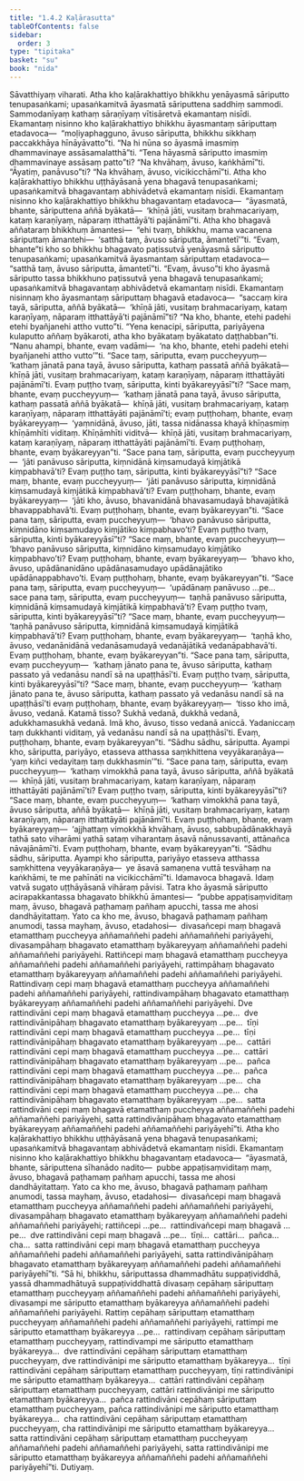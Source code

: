 ```yaml
---
title: "1.4.2 Kaḷārasutta"
tableOfContents: false
sidebar:
  order: 3
type: "tipitaka"
basket: "su"
book: "nida"
---
```



<DynamicBreadcrumb />

<Division number="32" book="nida" bookNo="12" page="283">

<Paragraph number="222" book="nida">
Sāvatthiyaṃ viharati. Atha kho kaḷārakhattiyo bhikkhu yenāyasmā sāriputto tenupasaṅkami; upasaṅkamitvā āyasmatā sāriputtena saddhiṃ sammodi. Sammodanīyaṃ kathaṃ sāraṇīyaṃ vītisāretvā ekamantaṃ nisīdi. Ekamantaṃ nisinno kho kaḷārakhattiyo bhikkhu āyasmantaṃ sāriputtaṃ etadavoca—  “moḷiyaphagguno, āvuso sāriputta, bhikkhu sikkhaṃ paccakkhāya hīnāyāvatto”ti. “Na hi nūna so āyasmā imasmiṃ dhammavinaye assāsamalatthā”ti.
</Paragraph>

<Paragraph number="223" book="nida">
“Tena hāyasmā sāriputto imasmiṃ dhammavinaye assāsaṃ patto”ti?
</Paragraph>

<Paragraph number="224" book="nida">
“Na khvāhaṃ, āvuso, kaṅkhāmī”ti. “Āyatiṃ, panāvuso”ti?
</Paragraph>

<Paragraph number="225" book="nida">
“Na khvāhaṃ, āvuso, vicikicchāmī”ti.
</Paragraph>

<Paragraph number="226" book="nida">
Atha kho kaḷārakhattiyo bhikkhu uṭṭhāyāsanā yena bhagavā tenupasaṅkami; upasaṅkamitvā bhagavantaṃ abhivādetvā ekamantaṃ nisīdi. Ekamantaṃ nisinno kho kaḷārakhattiyo bhikkhu bhagavantaṃ etadavoca—  “āyasmatā, bhante, sāriputtena aññā byākatā—  ‘khīṇā jāti, vusitaṃ brahmacariyaṃ, kataṃ karaṇīyaṃ, nāparaṃ itthattāyā’ti pajānāmī”ti.
</Paragraph>

<Paragraph number="227" book="nida">
Atha kho bhagavā aññataraṃ bhikkhuṃ āmantesi—  “ehi tvaṃ, bhikkhu, mama vacanena sāriputtaṃ āmantehi—  ‘satthā taṃ, āvuso sāriputta, āmantetī’”ti. “Evaṃ, bhante”ti kho so bhikkhu bhagavato paṭissutvā yenāyasmā sāriputto tenupasaṅkami; upasaṅkamitvā āyasmantaṃ sāriputtaṃ etadavoca—  “satthā taṃ, āvuso sāriputta, āmantetī”ti. “Evaṃ, āvuso”ti kho āyasmā sāriputto tassa bhikkhuno paṭissutvā yena bhagavā tenupasaṅkami; upasaṅkamitvā bhagavantaṃ abhivādetvā ekamantaṃ nisīdi. Ekamantaṃ nisinnaṃ kho āyasmantaṃ sāriputtaṃ bhagavā etadavoca—  “saccaṃ kira tayā, sāriputta, aññā byākatā—  ‘khīṇā jāti, vusitaṃ brahmacariyaṃ, kataṃ karaṇīyaṃ, nāparaṃ itthattāyā’ti pajānāmī”ti? “Na kho, bhante, etehi padehi etehi byañjanehi attho vutto”ti. “Yena kenacipi, sāriputta, pariyāyena kulaputto aññaṃ byākaroti, atha kho byākataṃ byākatato daṭṭhabban”ti. “Nanu ahampi, bhante, evaṃ vadāmi—  ‘na kho, bhante, etehi padehi etehi byañjanehi attho vutto’”ti.
</Paragraph>

<Paragraph number="228" book="nida">
“Sace taṃ, sāriputta, evaṃ puccheyyuṃ—  ‘kathaṃ jānatā pana tayā, āvuso sāriputta, kathaṃ passatā aññā byākatā—  khīṇā jāti, vusitaṃ brahmacariyaṃ, kataṃ karaṇīyaṃ, nāparaṃ itthattāyāti pajānāmī’ti. Evaṃ puṭṭho tvaṃ, sāriputta, kinti byākareyyāsī”ti?
</Paragraph>

<Paragraph number="229" book="nida">
“Sace maṃ, bhante, evaṃ puccheyyuṃ—  ‘kathaṃ jānatā pana tayā, āvuso sāriputta, kathaṃ passatā aññā byākatā—  khīṇā jāti, vusitaṃ brahmacariyaṃ, kataṃ karaṇīyaṃ, nāparaṃ itthattāyāti pajānāmī’ti; evaṃ puṭṭhohaṃ, bhante, evaṃ byākareyyaṃ—  ‘yaṃnidānā, āvuso, jāti, tassa nidānassa khayā khīṇasmiṃ khīṇāmhīti viditaṃ. Khīṇāmhīti viditvā—  khīṇā jāti, vusitaṃ brahmacariyaṃ, kataṃ karaṇīyaṃ, nāparaṃ itthattāyāti pajānāmī’ti. Evaṃ puṭṭhohaṃ, bhante, evaṃ byākareyyan”ti.
</Paragraph>

<Paragraph number="230" book="nida">
“Sace pana taṃ, sāriputta, evaṃ puccheyyuṃ—  ‘jāti panāvuso sāriputta, kiṃnidānā kiṃsamudayā kiṃjātikā kiṃpabhavā’ti? Evaṃ puṭṭho taṃ, sāriputta, kinti byākareyyāsī”ti? “Sace maṃ, bhante, evaṃ puccheyyuṃ—  ‘jāti panāvuso sāriputta, kiṃnidānā kiṃsamudayā kiṃjātikā kiṃpabhavā’ti? Evaṃ puṭṭhohaṃ, bhante, evaṃ byākareyyaṃ—  ‘jāti kho, āvuso, bhavanidānā bhavasamudayā bhavajātikā bhavappabhavā’ti. Evaṃ puṭṭhohaṃ, bhante, evaṃ byākareyyan”ti.
</Paragraph>

<Paragraph number="231" book="nida">
“Sace pana taṃ, sāriputta, evaṃ puccheyyuṃ—  ‘bhavo panāvuso sāriputta, kiṃnidāno kiṃsamudayo kiṃjātiko kiṃpabhavo’ti? Evaṃ puṭṭho tvaṃ, sāriputta, kinti byākareyyāsī”ti? “Sace maṃ, bhante, evaṃ puccheyyuṃ—  ‘bhavo panāvuso sāriputta, kiṃnidāno kiṃsamudayo kiṃjātiko kiṃpabhavo’ti? Evaṃ puṭṭhohaṃ, bhante, evaṃ byākareyyaṃ—  ‘bhavo kho, āvuso, upādānanidāno upādānasamudayo upādānajātiko upādānappabhavo’ti. Evaṃ puṭṭhohaṃ, bhante, evaṃ byākareyyan”ti.
</Paragraph>

<Paragraph number="232" book="nida">
“Sace pana taṃ, sāriputta, evaṃ puccheyyuṃ—  ‘upādānaṃ panāvuso …pe…  sace pana taṃ, sāriputta, evaṃ puccheyyuṃ—  taṇhā panāvuso sāriputta, kiṃnidānā kiṃsamudayā kiṃjātikā kiṃpabhavā’ti? Evaṃ puṭṭho tvaṃ, sāriputta, kinti byākareyyāsī”ti? “Sace maṃ, bhante, evaṃ puccheyyuṃ—  ‘taṇhā panāvuso sāriputta, kiṃnidānā kiṃsamudayā kiṃjātikā kiṃpabhavā’ti? Evaṃ puṭṭhohaṃ, bhante, evaṃ byākareyyaṃ—  ‘taṇhā kho, āvuso, vedanānidānā vedanāsamudayā vedanājātikā vedanāpabhavā’ti. Evaṃ puṭṭhohaṃ, bhante, evaṃ byākareyyan”ti.
</Paragraph>

<Paragraph number="233" book="nida">
“Sace pana taṃ, sāriputta, evaṃ puccheyyuṃ—  ‘kathaṃ jānato pana te, āvuso sāriputta, kathaṃ passato yā vedanāsu nandī sā na upaṭṭhāsī’ti. Evaṃ puṭṭho tvaṃ, sāriputta, kinti byākareyyāsī”ti? “Sace maṃ, bhante, evaṃ puccheyyuṃ—  ‘kathaṃ jānato pana te, āvuso sāriputta, kathaṃ passato yā vedanāsu nandī sā na upaṭṭhāsī’ti evaṃ puṭṭhohaṃ, bhante, evaṃ byākareyyaṃ—  ‘tisso kho imā, āvuso, vedanā. Katamā tisso? Sukhā vedanā, dukkhā vedanā, adukkhamasukhā vedanā. Imā kho, āvuso, tisso vedanā aniccā. Yadaniccaṃ taṃ dukkhanti viditaṃ, yā vedanāsu nandī sā na upaṭṭhāsī’ti. Evaṃ, puṭṭhohaṃ, bhante, evaṃ byākareyyan”ti.
</Paragraph>

<Paragraph number="234" book="nida">
“Sādhu sādhu, sāriputta. Ayampi kho, sāriputta, pariyāyo, etasseva atthassa saṃkhittena veyyākaraṇāya—  ‘yaṃ kiñci vedayitaṃ taṃ dukkhasmin’”ti.
</Paragraph>

<Paragraph number="235" book="nida">
“Sace pana taṃ, sāriputta, evaṃ puccheyyuṃ—  ‘kathaṃ vimokkhā pana tayā, āvuso sāriputta, aññā byākatā—  khīṇā jāti, vusitaṃ brahmacariyaṃ, kataṃ karaṇīyaṃ, nāparaṃ itthattāyāti pajānāmī’ti? Evaṃ puṭṭho tvaṃ, sāriputta, kinti byākareyyāsī”ti? “Sace maṃ, bhante, evaṃ puccheyyuṃ—  ‘kathaṃ vimokkhā pana tayā, āvuso sāriputta, aññā byākatā—  khīṇā jāti, vusitaṃ brahmacariyaṃ, kataṃ karaṇīyaṃ, nāparaṃ itthattāyāti pajānāmī’ti. Evaṃ puṭṭhohaṃ, bhante, evaṃ byākareyyaṃ—  ‘ajjhattaṃ vimokkhā khvāhaṃ, āvuso, sabbupādānakkhayā tathā sato viharāmi yathā sataṃ viharantaṃ āsavā nānussavanti, attānañca nāvajānāmī’ti. Evaṃ puṭṭhohaṃ, bhante, evaṃ byākareyyan”ti.
</Paragraph>

<Paragraph number="236" book="nida">
“Sādhu sādhu, sāriputta. Ayampi kho sāriputta, pariyāyo etasseva atthassa saṃkhittena veyyākaraṇāya—  ye āsavā samaṇena vuttā tesvāhaṃ na kaṅkhāmi, te me pahīnāti na vicikicchāmī”ti. Idamavoca bhagavā. Idaṃ vatvā sugato uṭṭhāyāsanā vihāraṃ pāvisi.
</Paragraph>

<Paragraph number="237" book="nida">
Tatra kho āyasmā sāriputto acirapakkantassa bhagavato bhikkhū āmantesi—  “pubbe appaṭisaṃviditaṃ maṃ, āvuso, bhagavā paṭhamaṃ pañhaṃ apucchi, tassa me ahosi dandhāyitattaṃ. Yato ca kho me, āvuso, bhagavā paṭhamaṃ pañhaṃ anumodi, tassa mayhaṃ, āvuso, etadahosi—  divasañcepi maṃ bhagavā etamatthaṃ puccheyya aññamaññehi padehi aññamaññehi pariyāyehi, divasampāhaṃ bhagavato etamatthaṃ byākareyyaṃ aññamaññehi padehi aññamaññehi pariyāyehi. Rattiñcepi maṃ bhagavā etamatthaṃ puccheyya aññamaññehi padehi aññamaññehi pariyāyehi, rattimpāhaṃ bhagavato etamatthaṃ byākareyyaṃ aññamaññehi padehi aññamaññehi pariyāyehi. Rattindivaṃ cepi maṃ bhagavā etamatthaṃ puccheyya aññamaññehi padehi aññamaññehi pariyāyehi, rattindivampāhaṃ bhagavato etamatthaṃ byākareyyaṃ aññamaññehi padehi aññamaññehi pariyāyehi. Dve rattindivāni cepi maṃ bhagavā etamatthaṃ puccheyya …pe…  dve rattindivānipāhaṃ bhagavato etamatthaṃ byākareyyaṃ …pe…  tīṇi rattindivāni cepi maṃ bhagavā etamatthaṃ puccheyya …pe…  tīṇi rattindivānipāhaṃ bhagavato etamatthaṃ byākareyyaṃ …pe…  cattāri rattindivāni cepi maṃ bhagavā etamatthaṃ puccheyya …pe…  cattāri rattindivānipāhaṃ bhagavato etamatthaṃ byākareyyaṃ …pe…  pañca rattindivāni cepi maṃ bhagavā etamatthaṃ puccheyya …pe…  pañca rattindivānipāhaṃ bhagavato etamatthaṃ byākareyyaṃ …pe…  cha rattindivāni cepi maṃ bhagavā etamatthaṃ puccheyya …pe…  cha rattindivānipāhaṃ bhagavato etamatthaṃ byākareyyaṃ …pe…  satta rattindivāni cepi maṃ bhagavā etamatthaṃ puccheyya aññamaññehi padehi aññamaññehi pariyāyehi, satta rattindivānipāhaṃ bhagavato etamatthaṃ byākareyyaṃ aññamaññehi padehi aññamaññehi pariyāyehī”ti.
</Paragraph>

<Paragraph number="238" book="nida">
Atha kho kaḷārakhattiyo bhikkhu uṭṭhāyāsanā yena bhagavā tenupasaṅkami; upasaṅkamitvā bhagavantaṃ abhivādetvā ekamantaṃ nisīdi. Ekamantaṃ nisinno kho kaḷārakhattiyo bhikkhu bhagavantaṃ etadavoca—  “āyasmatā, bhante, sāriputtena sīhanādo nadito—  pubbe appaṭisaṃviditaṃ maṃ, āvuso, bhagavā paṭhamaṃ pañhaṃ apucchi, tassa me ahosi dandhāyitattaṃ. Yato ca kho me, āvuso, bhagavā paṭhamaṃ pañhaṃ anumodi, tassa mayhaṃ, āvuso, etadahosi—  divasañcepi maṃ bhagavā etamatthaṃ puccheyya aññamaññehi padehi aññamaññehi pariyāyehi, divasampāhaṃ bhagavato etamatthaṃ byākareyyaṃ aññamaññehi padehi aññamaññehi pariyāyehi; rattiñcepi …pe…  rattindivañcepi maṃ bhagavā …pe…  dve rattindivāni cepi maṃ bhagavā …pe…  tīṇi…  cattāri…  pañca…  cha…  satta rattindivāni cepi maṃ bhagavā etamatthaṃ puccheyya aññamaññehi padehi aññamaññehi pariyāyehi, satta rattindivānipāhaṃ bhagavato etamatthaṃ byākareyyaṃ aññamaññehi padehi aññamaññehi pariyāyehī”ti.
</Paragraph>

<Paragraph number="239" book="nida">
“Sā hi, bhikkhu, sāriputtassa dhammadhātu suppaṭividdhā, yassā dhammadhātuyā suppaṭividdhattā divasaṃ cepāhaṃ sāriputtaṃ etamatthaṃ puccheyyaṃ aññamaññehi padehi aññamaññehi pariyāyehi, divasampi me sāriputto etamatthaṃ byākareyya aññamaññehi padehi aññamaññehi pariyāyehi. Rattiṃ cepāhaṃ sāriputtaṃ etamatthaṃ puccheyyaṃ aññamaññehi padehi aññamaññehi pariyāyehi, rattimpi me sāriputto etamatthaṃ byākareyya …pe…  rattindivaṃ cepāhaṃ sāriputtaṃ etamatthaṃ puccheyyaṃ, rattindivampi me sāriputto etamatthaṃ byākareyya…  dve rattindivāni cepāhaṃ sāriputtaṃ etamatthaṃ puccheyyaṃ, dve rattindivānipi me sāriputto etamatthaṃ byākareyya…  tīṇi rattindivāni cepāhaṃ sāriputtaṃ etamatthaṃ puccheyyaṃ, tīṇi rattindivānipi me sāriputto etamatthaṃ byākareyya…  cattāri rattindivāni cepāhaṃ sāriputtaṃ etamatthaṃ puccheyyaṃ, cattāri rattindivānipi me sāriputto etamatthaṃ byākareyya…  pañca rattindivāni cepāhaṃ sāriputtaṃ etamatthaṃ puccheyyaṃ, pañca rattindivānipi me sāriputto etamatthaṃ byākareyya…  cha rattindivāni cepāhaṃ sāriputtaṃ etamatthaṃ puccheyyaṃ, cha rattindivānipi me sāriputto etamatthaṃ byākareyya…  satta rattindivāni cepāhaṃ sāriputtaṃ etamatthaṃ puccheyyaṃ aññamaññehi padehi aññamaññehi pariyāyehi, satta rattindivānipi me sāriputto etamatthaṃ byākareyya aññamaññehi padehi aññamaññehi pariyāyehī”ti.

</Paragraph>
</Division>

<Paragraph number="240" type="center" book="nida">
Dutiyaṃ.
</Paragraph>